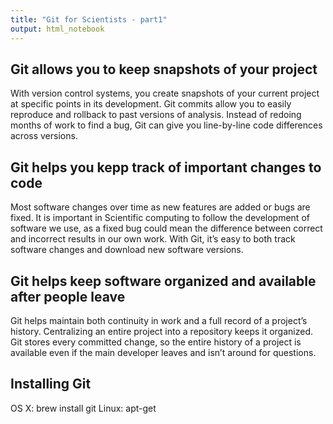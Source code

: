 ```yaml
---
title: "Git for Scientists - part1"
output: html_notebook
---
```

## Git allows you to keep snapshots of your project

With version control systems, you create snapshots of your current project at specific points in its development.
Git commits allow you to easily reproduce and rollback to past versions of analysis. 
Instead of redoing months of work to find a bug, Git can give you line-by-line code differences across versions.

## Git helps you kepp track of important changes to code
Most software changes over time as new features are added or bugs are fixed. It is important in Scientific computing to follow the development of software we use, as a fixed bug could mean the difference between correct and incorrect results in our own work.
With Git, it's easy to both track software changes and download new software versions.

## Git helps keep software organized and available after people leave
Git helps maintain both continuity in work and a full record of a project’s history. Centralizing an entire project into a repository keeps it organized. Git stores every committed change, so the entire history of a project is available even if the main developer leaves and isn’t around for questions.

## Installing Git 
OS X: brew install git
Linux: apt-get